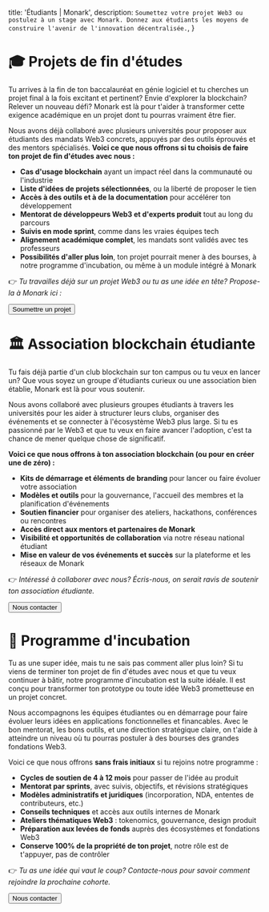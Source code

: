 
  title: 'Étudiants | Monark',
  description: `Soumettez votre projet Web3 ou postulez à un stage avec Monark. Donnez aux étudiants les moyens de construire l'avenir de l'innovation décentralisée.`,
}

# 🎓 Projets de fin d'études

Tu arrives à la fin de ton baccalauréat en génie logiciel et tu cherches un projet final à la fois excitant et pertinent? Envie d'explorer la blockchain? Relever un nouveau défi? Monark est là pour t'aider à transformer cette exigence académique en un projet dont tu pourras vraiment être fier.

Nous avons déjà collaboré avec plusieurs universités pour proposer aux étudiants des mandats Web3 concrets, appuyés par des outils éprouvés et des mentors spécialisés. **Voici ce que nous offrons si tu choisis de faire ton projet de fin d'études avec nous :**

- **Cas d'usage blockchain** ayant un impact réel dans la communauté ou l'industrie  
- **Liste d'idées de projets sélectionnées**, ou la liberté de proposer le tien  
- **Accès à des outils et à de la documentation** pour accélérer ton développement  
- **Mentorat de développeurs Web3 et d'experts produit** tout au long du parcours  
- **Suivis en mode sprint**, comme dans les vraies équipes tech  
- **Alignement académique complet**, les mandats sont validés avec tes professeurs  
- **Possibilités d'aller plus loin**, ton projet pourrait mener à des bourses, à notre programme d'incubation, ou même à un module intégré à Monark

👉 _Tu travailles déjà sur un projet Web3 ou tu as une idée en tête? Propose-la à Monark ici :_

<Link href="mailto:contact+project@monark.io" target="_blank">
  <Button>Soumettre un projet</Button>
</Link>

# 🏛 Association blockchain étudiante

Tu fais déjà partie d'un club blockchain sur ton campus ou tu veux en lancer un? Que vous soyez un groupe d'étudiants curieux ou une association bien établie, Monark est là pour vous soutenir.

Nous avons collaboré avec plusieurs groupes étudiants à travers les universités pour les aider à structurer leurs clubs, organiser des événements et se connecter à l'écosystème Web3 plus large. Si tu es passionné par le Web3 et que tu veux en faire avancer l'adoption, c'est ta chance de mener quelque chose de significatif.

**Voici ce que nous offrons à ton association blockchain (ou pour en créer une de zéro) :**

- **Kits de démarrage et éléments de branding** pour lancer ou faire évoluer votre association  
- **Modèles et outils** pour la gouvernance, l'accueil des membres et la planification d'événements  
- **Soutien financier** pour organiser des ateliers, hackathons, conférences ou rencontres  
- **Accès direct aux mentors et partenaires de Monark**  
- **Visibilité et opportunités de collaboration** via notre réseau national étudiant  
- **Mise en valeur de vos événements et succès** sur la plateforme et les réseaux de Monark

👉 _Intéressé à collaborer avec nous? Écris-nous, on serait ravis de soutenir ton association étudiante._

<Link href="mailto:contact+studentassociation@monark.io" target="_blank">
  <Button>Nous contacter</Button>
</Link>

# 🚀 Programme d'incubation

Tu as une super idée, mais tu ne sais pas comment aller plus loin? Si tu viens de terminer ton projet de fin d'études avec nous et que tu veux continuer à bâtir, notre programme d'incubation est la suite idéale. Il est conçu pour transformer ton prototype ou toute idée Web3 prometteuse en un projet concret.

Nous accompagnons les équipes étudiantes ou en démarrage pour faire évoluer leurs idées en applications fonctionnelles et financables. Avec le bon mentorat, les bons outils, et une direction stratégique claire, on t'aide à atteindre un niveau où tu pourras postuler à des bourses des grandes fondations Web3.

Voici ce que nous offrons **sans frais initiaux** si tu rejoins notre programme :

- **Cycles de soutien de 4 à 12 mois** pour passer de l'idée au produit  
- **Mentorat par sprints**, avec suivis, objectifs, et révisions stratégiques  
- **Modèles administratifs et juridiques** (incorporation, NDA, ententes de contributeurs, etc.)  
- **Conseils techniques** et accès aux outils internes de Monark  
- **Ateliers thématiques Web3** : tokenomics, gouvernance, design produit  
- **Préparation aux levées de fonds** auprès des écosystèmes et fondations Web3  
- **Conserve 100% de la propriété de ton projet**, notre rôle est de t'appuyer, pas de contrôler

👉 _Tu as une idée qui vaut le coup? Contacte-nous pour savoir comment rejoindre la prochaine cohorte._

<Link href="mailto:contact+incubation@monark.io" target="_blank">
  <Button>Nous contacter</Button>
</Link>